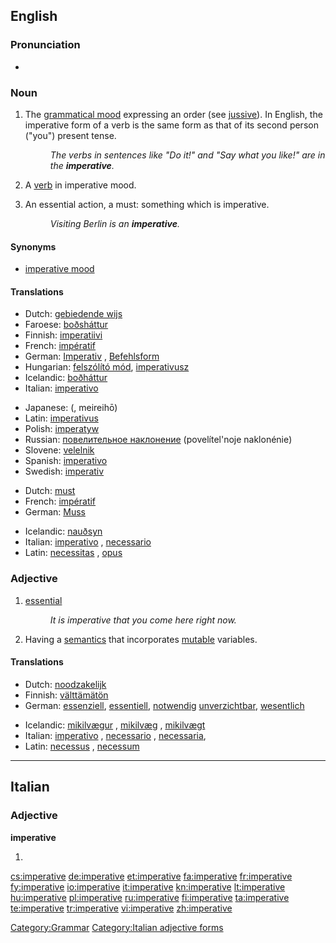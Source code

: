 ==English==

===Pronunciation===
* {{a|US}} {{IPA|/ɪmˈpɛɹ.ə.tɪv/}}

===Noun===
{{en-noun|s|-}}

# {{uncountable|grammar}} The [[grammatical mood]] expressing an order (see [[jussive]]). In English, the imperative form of a verb is the same form as that of its second person ("you") present tense.
#: ''The verbs in sentences like "Do it!" and "Say what you like!" are in the '''imperative'''.''
# {{countable|grammar}} A [[verb]] in imperative mood.
# {{countable}} An essential action, a must: something which is imperative.
#: ''Visiting Berlin is an '''imperative'''.''

====Synonyms====
* {{i|grammatical mood}} [[imperative mood]]

====Translations====
{{trans-top|verbal mood}}
* Dutch: [[gebiedende wijs]] {{m}}
* Faroese: [[boðsháttur]] {{m}}
* Finnish: [[imperatiivi]]
* French: [[impératif]] {{m}}
* German: [[Imperativ]] {{m}}, [[Befehlsform]] {{f}}
* Hungarian: [[felszólító mód]], [[imperativusz]]
* Icelandic: [[boðháttur]] {{m}}
* Italian: [[imperativo]] {{m}}
{{trans-mid}}
* Japanese: {{Jpan|[[命令法]]}} ({{Jpan|[[めいれいほう]]}}, meireihō)
* Latin: [[imperativus]] {{m}}
* Polish: [[imperatyw]] {{m}}
* Russian: [[повелительное наклонение]] (povelítel'noje naklonénie) {{n}}
* Slovene: [[velelnik]] {{m}}
* Spanish: [[imperativo]] {{m}}
* Swedish: [[imperativ]] {{n}}
{{trans-bottom}}

{{trans-top|essential action}}
* Dutch: [[must]] {{m}}
* French: [[impératif]] {{m}}
* German: [[Muss]] {{n}}
{{trans-mid}}
* Icelandic: [[nauðsyn]] {{f}}
* Italian: [[imperativo]] {{m}}, [[necessario]] {{m}}
* Latin: [[necessitas]] {{f}}, [[opus]] {{n}}
{{trans-bottom}}

===Adjective===
{{en-adj}}

# [[essential]]
#: ''It is imperative that you come here right now.''
# {{comptheory}}  Having a [[semantics]] that incorporates [[mutable]] variables.

====Translations====
{{trans-top|essential}}
* Dutch: [[noodzakelijk]]
* Finnish: [[välttämätön]]
* German: [[essenziell]], [[essentiell]], [[notwendig]] [[unverzichtbar]], [[wesentlich]]
{{trans-mid}}
* Icelandic: [[mikilvægur]] {{m}}, [[mikilvæg]] {{f}}, [[mikilvægt]] {{n}}
* Italian: [[imperativo]] {{m}}, [[necessario]] {{m}}, [[necessaria]], {{f}}
* Latin: [[necessus]] {{m}}, [[necessum]] {{n}}
{{trans-bottom}}

{{trans-top|computing}}
{{trans-mid}}
{{trans-bottom}}

[[Category:Grammar]]

----

==Italian==

===Adjective===
'''imperative''' {{p}}

# {{feminine of|imperativo#Adjective|imperativo}}

[[Category:Italian adjective forms]]

[[cs:imperative]]
[[de:imperative]]
[[et:imperative]]
[[fa:imperative]]
[[fr:imperative]]
[[fy:imperative]]
[[io:imperative]]
[[it:imperative]]
[[kn:imperative]]
[[lt:imperative]]
[[hu:imperative]]
[[pl:imperative]]
[[ru:imperative]]
[[fi:imperative]]
[[ta:imperative]]
[[te:imperative]]
[[tr:imperative]]
[[vi:imperative]]
[[zh:imperative]]